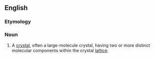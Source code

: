 ==English==

===Etymology===
{{prefix|en|co|crystal}}

===Noun===
{{en-noun}}

# {{lb|en|organic chemistry}} A [[crystal]], often a large-molecule crystal, having two or more distinct molecular components within the crystal [[lattice]].